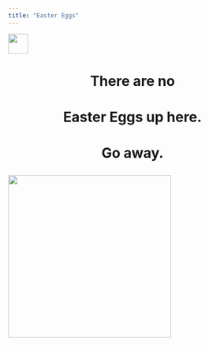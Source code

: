 ```yaml
---
title: "Easter Eggs"
---
```


![](images/R.jpeg){width="40"}

<h1 align="center">

There are no

</h1>

<h1 align="center">

Easter Eggs up here.

</h1>

<h1 align="center">

Go away.

</h1>

![](images/义眼丁真.jpg){fig-align="center" width="330"}
